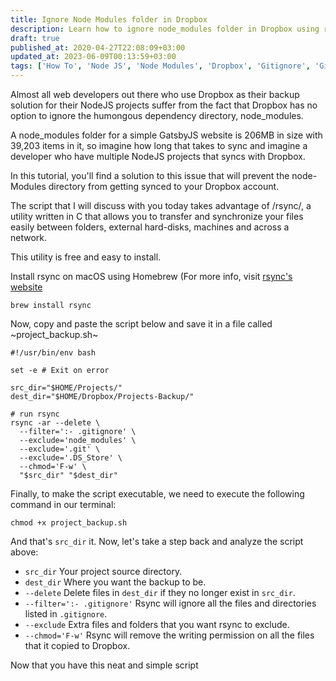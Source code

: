 ```yaml
---
title: Ignore Node Modules folder in Dropbox
description: Learn how to ignore node_modules folder in Dropbox using rsync.
draft: true
published_at: 2020-04-27T22:08:09+03:00
updated_at: 2023-06-09T00:13:59+03:00
tags: ['How To', 'Node JS', 'Node Modules', 'Dropbox', 'Gitignore', 'Git']
---
```


Almost all web developers out there who use Dropbox as their backup solution for their NodeJS projects suffer from the fact that Dropbox has no option to ignore the humongous dependency directory, node_modules.

A node_modules folder for a simple GatsbyJS website is 206MB in size with 39,203 items in it, so imagine how long that takes to sync and imagine a developer who have multiple NodeJS projects that syncs with Dropbox.

In this tutorial, you'll find a solution to this issue that will prevent the node-Modules directory from getting synced to your Dropbox account.

The script that I will discuss with you today takes advantage of /rsync/, a utility written in C that allows you to transfer and synchronize your files easily between folders, external hard-disks, machines and across a network.

This utility is free and easy to install.

Install rsync on macOS using Homebrew (For more info, visit [rsync's website](https://rsync.samba.org/)

``` shell
brew install rsync
```

Now, copy and paste the script below and save it in a file called ~project_backup.sh~

``` shell
#!/usr/bin/env bash

set -e # Exit on error

src_dir="$HOME/Projects/"
dest_dir="$HOME/Dropbox/Projects-Backup/"

# run rsync
rsync -ar --delete \
  --filter=':- .gitignore' \
  --exclude='node_modules' \
  --exclude='.git' \
  --exclude='.DS_Store' \
  --chmod='F-w' \
  "$src_dir" "$dest_dir"
```

Finally, to make the script executable, we need to execute the following command in our terminal:

``` shell
chmod +x project_backup.sh
```

And that's `src_dir` it. Now, let's take a step back and analyze the script above:

- `src_dir` Your project source directory.
- `dest_dir` Where you want the backup to be.
- `--delete` Delete files in `dest_dir` if they no longer exist in `src_dir`.
- `--filter=':- .gitignore'` Rsync will ignore all the files and directories listed in `.gitignore`.
- `--exclude` Extra files and folders that you want rsync to exclude.
- `--chmod='F-w'` Rsync will remove the writing permission on all the files that it copied to Dropbox.

Now that you have this neat and simple script

